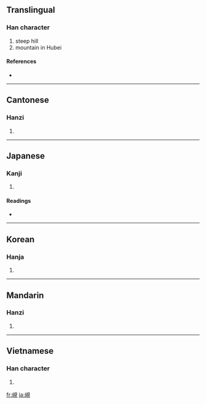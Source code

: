 {{also|岘}}
==Translingual==

===Han character===
{{Han char|rn=46|rad=山|as=07|sn=10|four=2671<sub>0</sub>|canj=山月山山 (UBUU)}}

# steep hill
# mountain in Hubei

====References====
* {{Han ref|kx=0312.020|dkj=08106|dj=0612.090|hdz=10773.120|uh=5CF4|ud=23796|bh=AE73|bd=44659}}

----

==Cantonese==

===Hanzi===
{{yue-hanzi|jyut=|y=yin6|sim=岘}}

# {{defn|Cantonese|sort=山07}}

----

==Japanese==

===Kanji===
{{ja-kanji|grade=|rs=山07}}

# {{defn|Japanese}}

====Readings====
* {{ja-readings|on=[[けん]] (ken), [[げん]] (gen)|kun=[[けわしい]] (kewashii)}}

----

==Korean==

===Hanja===
{{ko-hanja|hangeul=현|rv=hyeon|mr=hyŏn}}

# {{defn|Korean|sort=山07}}

----

==Mandarin==

===Hanzi===
{{cmn-hanzi|sim=岘|pin=[[xiàn]] ([[xian4]])|wg=hsien<sup>4</sup>}}

# {{defn|Mandarin|sort=山07}}

----

==Vietnamese==

===Han character===
{{vi-hantu|[[hiện]], [[nghiễn]]|rs=山07}}

# {{defn|Vietnamese|sort=山07}}

[[fr:峴]]
[[ja:峴]]
